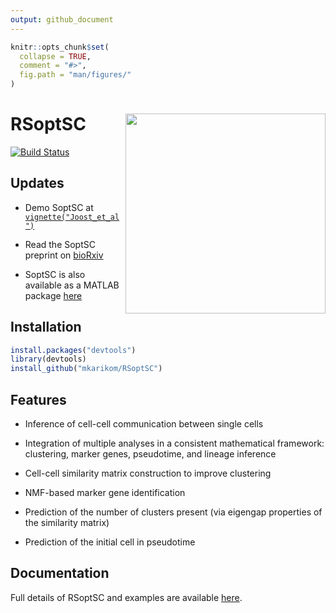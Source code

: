 ```yaml
---
output: github_document
---
```


<!-- README.md is generated from README.Rmd. Please edit that file -->

```r
knitr::opts_chunk$set(
  collapse = TRUE,
  comment = "#>",
  fig.path = "man/figures/"
)
```

# RSoptSC <img src="man/figures/logo.svg" align="right" alt="" width="320" />

[![Build Status](https://travis-ci.com/mkarikom/RSoptSC.svg?branch=master)](https://travis-ci.com/mkarikom/RSoptSC)

## Updates

* Demo SoptSC at [`vignette("Joost_et_al")`](https://mkarikom.github.io/RSoptSC/articles/Joost_et_al.html)

* Read the SoptSC preprint on [bioRxiv](https://www.biorxiv.org/content/10.1101/168922v3)

* SoptSC is also available as a MATLAB package [here](https://github.com/wangshuxiong/soptsc)


## Installation

```r
install.packages("devtools")
library(devtools)
install_github("mkarikom/RSoptSC")
```


## Features

* Inference of cell-cell communication between single cells

* Integration of multiple analyses in a consistent mathematical framework: clustering, marker genes, pseudotime, and lineage inference

* Cell-cell similarity matrix construction to improve clustering

* NMF-based marker gene identification

* Prediction of the number of clusters present (via eigengap properties of the similarity matrix)

* Prediction of the initial cell in pseudotime


## Documentation

Full details of RSoptSC and examples are available [here](https://mkarikom.github.io/RSoptSC).

